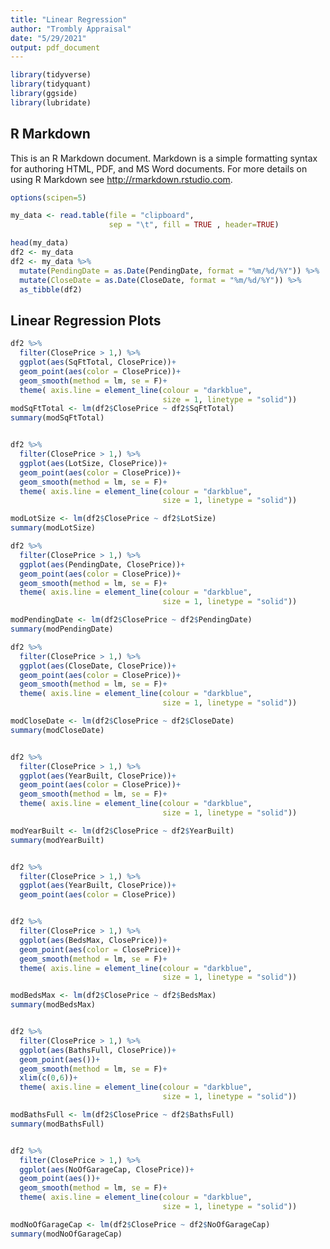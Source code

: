 ```yaml
---
title: "Linear Regression"
author: "Trombly Appraisal"
date: "5/29/2021"
output: pdf_document
---
```


```r
library(tidyverse)
library(tidyquant)
library(ggside)
library(lubridate)
```

## R Markdown

This is an R Markdown document. Markdown is a simple formatting syntax for authoring HTML, PDF, and MS Word documents. For more details on using R Markdown see <http://rmarkdown.rstudio.com>.

```r

options(scipen=5)

my_data <- read.table(file = "clipboard", 
                      sep = "\t", fill = TRUE , header=TRUE)

head(my_data)
df2 <- my_data
df2 <- my_data %>% 
  mutate(PendingDate = as.Date(PendingDate, format = "%m/%d/%Y")) %>% 
  mutate(CloseDate = as.Date(CloseDate, format = "%m/%d/%Y")) %>% 
  as_tibble(df2)

```

## Linear Regression Plots 

```r
df2 %>%
  filter(ClosePrice > 1,) %>%
  ggplot(aes(SqFtTotal, ClosePrice))+ 
  geom_point(aes(color = ClosePrice))+
  geom_smooth(method = lm, se = F)+
  theme( axis.line = element_line(colour = "darkblue", 
                                  size = 1, linetype = "solid"))
modSqFtTotal <- lm(df2$ClosePrice ~ df2$SqFtTotal)
summary(modSqFtTotal)


df2 %>%
  filter(ClosePrice > 1,) %>%
  ggplot(aes(LotSize, ClosePrice))+ 
  geom_point(aes(color = ClosePrice))+
  geom_smooth(method = lm, se = F)+
  theme( axis.line = element_line(colour = "darkblue", 
                                  size = 1, linetype = "solid"))

modLotSize <- lm(df2$ClosePrice ~ df2$LotSize)
summary(modLotSize)

df2 %>%
  filter(ClosePrice > 1,) %>%
  ggplot(aes(PendingDate, ClosePrice))+
  geom_point(aes(color = ClosePrice))+
  geom_smooth(method = lm, se = F)+
  theme( axis.line = element_line(colour = "darkblue", 
                                  size = 1, linetype = "solid"))

modPendingDate <- lm(df2$ClosePrice ~ df2$PendingDate)
summary(modPendingDate)

df2 %>%
  filter(ClosePrice > 1,) %>%
  ggplot(aes(CloseDate, ClosePrice))+
  geom_point(aes(color = ClosePrice))+
  geom_smooth(method = lm, se = F)+
  theme( axis.line = element_line(colour = "darkblue", 
                                  size = 1, linetype = "solid"))

modCloseDate <- lm(df2$ClosePrice ~ df2$CloseDate)
summary(modCloseDate)


df2 %>%
  filter(ClosePrice > 1,) %>%
  ggplot(aes(YearBuilt, ClosePrice))+ 
  geom_point(aes(color = ClosePrice))+
  geom_smooth(method = lm, se = F)+
  theme( axis.line = element_line(colour = "darkblue", 
                                  size = 1, linetype = "solid"))

modYearBuilt <- lm(df2$ClosePrice ~ df2$YearBuilt)
summary(modYearBuilt)


df2 %>%
  filter(ClosePrice > 1,) %>%
  ggplot(aes(YearBuilt, ClosePrice))+ 
  geom_point(aes(color = ClosePrice))


df2 %>%
  filter(ClosePrice > 1,) %>%
  ggplot(aes(BedsMax, ClosePrice))+ 
  geom_point(aes(color = ClosePrice))+
  geom_smooth(method = lm, se = F)+
  theme( axis.line = element_line(colour = "darkblue", 
                                  size = 1, linetype = "solid"))

modBedsMax <- lm(df2$ClosePrice ~ df2$BedsMax)
summary(modBedsMax)


df2 %>%
  filter(ClosePrice > 1,) %>%
  ggplot(aes(BathsFull, ClosePrice))+ 
  geom_point(aes())+
  geom_smooth(method = lm, se = F)+
  xlim(c(0,6))+
  theme( axis.line = element_line(colour = "darkblue", 
                                  size = 1, linetype = "solid"))

modBathsFull <- lm(df2$ClosePrice ~ df2$BathsFull)
summary(modBathsFull)


df2 %>%
  filter(ClosePrice > 1,) %>%
  ggplot(aes(NoOfGarageCap, ClosePrice))+ 
  geom_point(aes())+
  geom_smooth(method = lm, se = F)+
  theme( axis.line = element_line(colour = "darkblue", 
                                  size = 1, linetype = "solid"))

modNoOfGarageCap <- lm(df2$ClosePrice ~ df2$NoOfGarageCap)
summary(modNoOfGarageCap)




```

